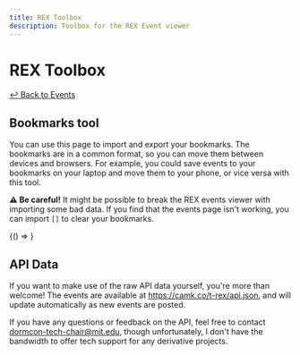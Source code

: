 ```yaml
---
title: REX Toolbox
description: Toolbox for the REX Event viewer
---
```


# REX Toolbox

[↩ Back to Events](/rex/events)

## Bookmarks tool

You can use this page to import and export your bookmarks. The bookmarks are in a
common format, so you can move them between devices and browsers.
For example, you could save events to your bookmarks on your laptop and move them to your phone,
or vice versa with this tool.

<div class="alert alert--warning margin-bottom--md" role="alert">
    <b>⚠️ Be careful!</b> It might be possible to break the REX events viewer
    with importing some bad data. If you find that the events page isn't
    working, you can import <code>[]</code> to clear your bookmarks.
</div>


<BrowserOnly>{() => <BookmarksTool />}</BrowserOnly>

## API Data

If you want to make use of the raw API data yourself, you're more than welcome!
The events are available at https://camk.co/t-rex/api.json, and will update automatically
as new events are posted.

If you have any questions or feedback on the API, feel free to contact dormcon-tech-chair@mit.edu,
though unfortunately, I don't have the bandwidth to offer tech support for any derivative projects.
